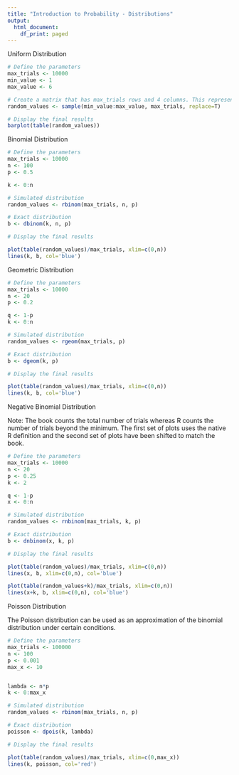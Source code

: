 ```yaml
---
title: "Introduction to Probability - Distributions"
output:
  html_document:
    df_print: paged
---
```


Uniform Distribution

```r
# Define the parameters
max_trials <- 10000
min_value <- 1
max_value <- 6

# Create a matrix that has max_trials rows and 4 columns. This represents the dice rolls.
random_values <- sample(min_value:max_value, max_trials, replace=T)

# Display the final results
barplot(table(random_values))
```

Binomial Distribution

```r
# Define the parameters
max_trials <- 10000
n <- 100
p <- 0.5

k <- 0:n

# Simulated distribution
random_values <- rbinom(max_trials, n, p)

# Exact distribution
b <- dbinom(k, n, p)

# Display the final results

plot(table(random_values)/max_trials, xlim=c(0,n))
lines(k, b, col='blue')
```

Geometric Distribution

```r
# Define the parameters
max_trials <- 10000
n <- 20
p <- 0.2

q <- 1-p
k <- 0:n

# Simulated distribution
random_values <- rgeom(max_trials, p)

# Exact distribution
b <- dgeom(k, p)

# Display the final results

plot(table(random_values)/max_trials, xlim=c(0,n))
lines(k, b, col='blue')
```

Negative Binomial Distribution

Note: The book counts the total number of trials whereas R counts the number of trials beyond the minimum. The first set of plots uses the native R definition and the second set of plots have been shifted to match the book.

```r
# Define the parameters
max_trials <- 10000
n <- 20
p <- 0.25
k <- 2

q <- 1-p
x <- 0:n

# Simulated distribution
random_values <- rnbinom(max_trials, k, p)

# Exact distribution
b <- dnbinom(x, k, p)

# Display the final results

plot(table(random_values)/max_trials, xlim=c(0,n))
lines(x, b, xlim=c(0,n), col='blue')

plot(table(random_values+k)/max_trials, xlim=c(0,n))
lines(x+k, b, xlim=c(0,n), col='blue')

```

Poisson Distribution

The Poisson distribution can be used as an approximation of the binomial distribution under certain conditions.

```r
# Define the parameters
max_trials <- 100000
n <- 100
p <- 0.001
max_x <- 10


lambda <- n*p
k <- 0:max_x

# Simulated distribution
random_values <- rbinom(max_trials, n, p)

# Exact distribution
poisson <- dpois(k, lambda)

# Display the final results

plot(table(random_values)/max_trials, xlim=c(0,max_x))
lines(k, poisson, col='red')
```
